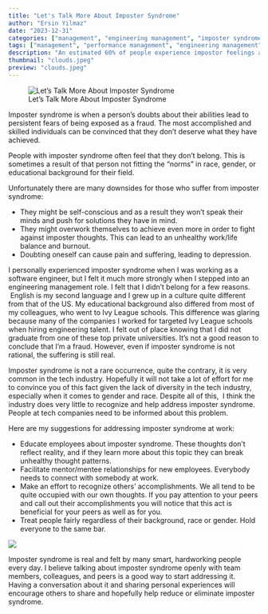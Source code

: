```yaml
---
title: "Let's Talk More About Imposter Syndrome"
author: "Ersin Yilmaz"
date: "2023-12-31"
categories: ["management", "engineering management", "imposter syndrome", "career development", "career management"]
tags: ["management", "performance management", "engineering management"]
description: "An estimated 60% of people experience impostor feelings at top tech companies but very little is done about it."
thumbnail: "clouds.jpeg"
preview: "clouds.jpeg"
---
```


![Let's Talk More About Imposter Syndrome](clouds.jpeg)

Imposter syndrome is when a person's doubts about their abilities lead to persistent fears of being exposed as a fraud. The most accomplished and skilled individuals can be convinced that they don't deserve what they have achieved.

People with imposter syndrome often feel that they don't belong. This is sometimes a result of that person not fitting the "norms" in race, gender, or educational background for their field.

Unfortunately there are many downsides for those who suffer from imposter syndrome:

-   They might be self-conscious and as a result they won't speak their minds and push for solutions they have in mind.
-   They might overwork themselves to achieve even more in order to fight against imposter thoughts. This can lead to an unhealthy work/life balance and burnout.
-   Doubting oneself can cause pain and suffering, leading to depression.

I personally experienced imposter syndrome when I was working as a software engineer, but I felt it much more strongly when I stepped into an engineering management role. I felt that I didn't belong for a few reasons.  English is my second language and I grew up in a culture quite different from that of the US. My educational background also differed from most of my colleagues, who went to Ivy League schools. This difference was glaring because many of the companies I worked for targeted Ivy League schools when hiring engineering talent. I felt out of place knowing that I did not graduate from one of these top private universities. It's not a good reason to conclude that I'm a fraud. However, even if imposter syndrome is not rational, the suffering is still real.

Imposter syndrome is not a rare occurrence, quite the contrary, it is very common in the tech industry. Hopefully it will not take a lot of effort for me to convince you of this fact given the lack of diversity in the tech industry, especially when it comes to gender and race. Despite all of this,  I think the industry does very little to recognize and help address imposter syndrome. People at tech companies need to be informed about this problem.

Here are my suggestions for addressing imposter syndrome at work:

-   Educate employees about imposter syndrome. These thoughts don't reflect reality, and if they learn more about this topic they can break unhealthy thought patterns.
-   Facilitate mentor/mentee relationships for new employees. Everybody needs to connect with somebody at work.
-   Make an effort to recognize others' accomplishments. We all tend to be quite occupied with our own thoughts. If you pay attention to your peers and call out their accomplishments you will notice that this act is beneficial for your peers as well as for you.
-   Treat people fairly regardless of their background, race or gender. Hold everyone to the same bar.

![](bluesky.jpeg)

Imposter syndrome is real and felt by many smart, hardworking people every day. I believe talking about imposter syndrome openly with team members, colleagues, and peers is a good way to start addressing it. Having a conversation about it and sharing personal experiences will encourage others to share and hopefully help reduce or eliminate imposter syndrome.